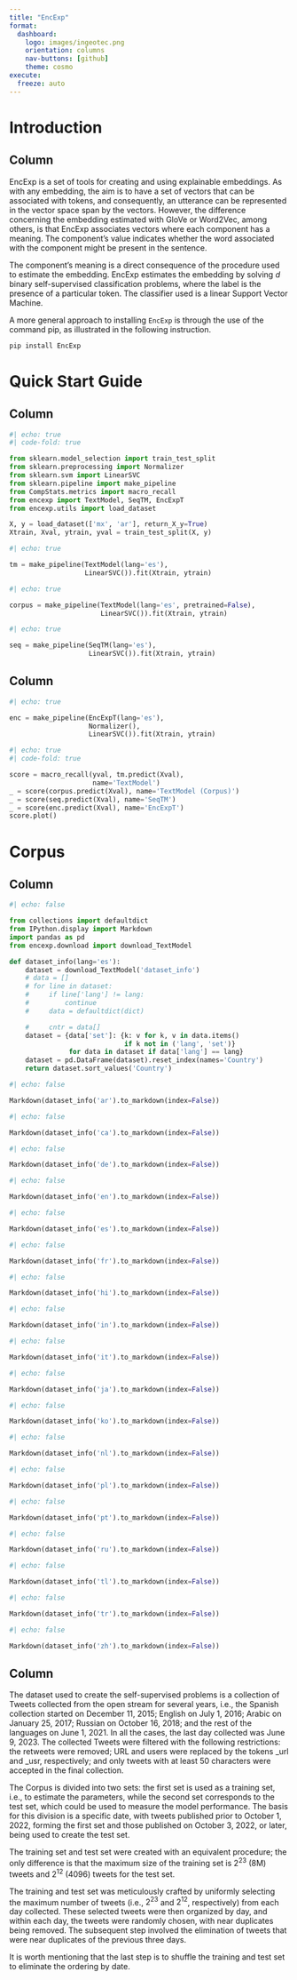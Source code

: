 ```yaml
--- 
title: "EncExp"
format: 
  dashboard:
    logo: images/ingeotec.png
    orientation: columns
    nav-buttons: [github]
    theme: cosmo
execute:
  freeze: auto
---
```


# Introduction

## Column 

::: {.card title='Introduction' .flow}  
EncExp is a set of tools for creating and using explainable embeddings. As with any embedding, the aim is to have a set of vectors that can be associated with tokens, and consequently, an utterance can be represented in the vector space span by the vectors. However, the difference concerning the embedding estimated with GloVe or Word2Vec, among others, is that EncExp associates vectors where each component has a meaning. The component's value indicates whether the word associated with the component might be present in the sentence. 

The component's meaning is a direct consequence of the procedure used to estimate the embedding. EncExp estimates the embedding by solving $d$ binary self-supervised classification problems, where the label is the presence of a particular token. The classifier used is a linear Support Vector Machine. 
:::

::: {.card title='Installing using pip' .flow} 
A more general approach to installing `EncExp` is through the use of the command pip, as illustrated in the following instruction.

```sh
pip install EncExp
```
::: 

# Quick Start Guide 

## Column

::: {.card title="Datasets and libraries" .flow} 
```python
#| echo: true
#| code-fold: true

from sklearn.model_selection import train_test_split
from sklearn.preprocessing import Normalizer
from sklearn.svm import LinearSVC
from sklearn.pipeline import make_pipeline
from CompStats.metrics import macro_recall
from encexp import TextModel, SeqTM, EncExpT
from encexp.utils import load_dataset

X, y = load_dataset(['mx', 'ar'], return_X_y=True)
Xtrain, Xval, ytrain, yval = train_test_split(X, y)
```
:::


::: {.card title="TextModel" .flow} 
```python
#| echo: true

tm = make_pipeline(TextModel(lang='es'),
                   LinearSVC()).fit(Xtrain, ytrain)
```
:::

::: {.card title="TextModel (Corpus)" .flow}
```python
#| echo: true

corpus = make_pipeline(TextModel(lang='es', pretrained=False),
                       LinearSVC()).fit(Xtrain, ytrain)
```
:::

::: {.card title="SeqTM" .flow}
```python
#| echo: true

seq = make_pipeline(SeqTM(lang='es'),
                    LinearSVC()).fit(Xtrain, ytrain)
```
:::

## Column 

::: {.card title="EncExp" .flow}
```python
#| echo: true

enc = make_pipeline(EncExpT(lang='es'),
                    Normalizer(),
                    LinearSVC()).fit(Xtrain, ytrain)
```
:::

::: {.card title="Performance" .flow}
```python
#| echo: true
#| code-fold: true

score = macro_recall(yval, tm.predict(Xval),
                     name='TextModel')
_ = score(corpus.predict(Xval), name='TextModel (Corpus)')                     
_ = score(seq.predict(Xval), name='SeqTM')
_ = score(enc.predict(Xval), name='EncExpT')
score.plot()
```
:::

# Corpus 

## Column {.tabset} 

```python
#| echo: false

from collections import defaultdict
from IPython.display import Markdown
import pandas as pd
from encexp.download import download_TextModel

def dataset_info(lang='es'):
    dataset = download_TextModel('dataset_info')
    # data = []
    # for line in dataset:
    #     if line['lang'] != lang:
    #         continue
    #     data = defaultdict(dict)

    #     cntr = data[]
    dataset = {data['set']: {k: v for k, v in data.items() 
                             if k not in ('lang', 'set')}
               for data in dataset if data['lang'] == lang}
    dataset = pd.DataFrame(dataset).reset_index(names='Country')
    return dataset.sort_values('Country')
```


::: {.card title='Arabic (ar)'}
```python
#| echo: false

Markdown(dataset_info('ar').to_markdown(index=False))
```
:::

::: {.card title='Catalan (ca)'}
```python
#| echo: false

Markdown(dataset_info('ca').to_markdown(index=False))
```
:::

::: {.card title='German (de)'}
```python
#| echo: false

Markdown(dataset_info('de').to_markdown(index=False))
```
:::

::: {.card title='English (en)'}
```python
#| echo: false

Markdown(dataset_info('en').to_markdown(index=False))
```
:::

::: {.card title='Spanish (es)'}
```python
#| echo: false

Markdown(dataset_info('es').to_markdown(index=False))
```
:::

::: {.card title='French (fr)'}
```python
#| echo: false

Markdown(dataset_info('fr').to_markdown(index=False))
```
:::

::: {.card title='Hindi (hi)'}
```python
#| echo: false

Markdown(dataset_info('hi').to_markdown(index=False))
```
:::

::: {.card title='Indonesian (in)'}
```python
#| echo: false

Markdown(dataset_info('in').to_markdown(index=False))
```
:::

::: {.card title='Italian (it)'}
```python
#| echo: false

Markdown(dataset_info('it').to_markdown(index=False))
```
:::

::: {.card title='Japanese (ja)'}
```python
#| echo: false

Markdown(dataset_info('ja').to_markdown(index=False))
```
:::

::: {.card title='Korean (ko)'}
```python
#| echo: false

Markdown(dataset_info('ko').to_markdown(index=False))
```
:::

::: {.card title='Dutch (nl)'}
```python
#| echo: false

Markdown(dataset_info('nl').to_markdown(index=False))
```
:::

::: {.card title='Polish (pl)'}
```python
#| echo: false

Markdown(dataset_info('pl').to_markdown(index=False))
```
:::

::: {.card title='Portuguese (pt)'}
```python
#| echo: false

Markdown(dataset_info('pt').to_markdown(index=False))
```
:::

::: {.card title='Russian (ru)'}
```python
#| echo: false

Markdown(dataset_info('ru').to_markdown(index=False))
```
:::

::: {.card title='Tagalog (tl)'}
```python
#| echo: false

Markdown(dataset_info('tl').to_markdown(index=False))
```
:::

::: {.card title='Turkish (tr)'}
```python
#| echo: false

Markdown(dataset_info('tr').to_markdown(index=False))
```
:::

::: {.card title='Chinese (zh)'}
```python
#| echo: false

Markdown(dataset_info('zh').to_markdown(index=False))
```
:::

## Column 

::: {.card title="Description"}
The dataset used to create the self-supervised problems is a collection of Tweets collected from the open stream for several years, i.e., the Spanish collection started on December 11, 2015; English on July 1, 2016; Arabic on January 25, 2017; Russian on October 16, 2018; and the rest of the languages on June 1, 2021. In all the cases, the last day collected was June 9, 2023. The collected Tweets were filtered with the following restrictions: the retweets were removed; URL and users were replaced by the tokens _url and _usr, respectively; and only tweets with at least 50 characters were accepted in the final collection. 

The Corpus is divided into two sets: the first set is used as a training set, i.e., to estimate the parameters, while the second set corresponds to the test set, which could be used to measure the model performance. The basis for this division is a specific date, with tweets published prior to October 1, 2022, forming the first set and those published on October 3, 2022, or later, being used to create the test set. 

The training set and test set were created with an equivalent procedure; the only difference is that the maximum size of the training set is $2^{23}$ (8M) tweets and $2^{12}$ (4096) tweets for the test set.

The training and test set was meticulously crafted by uniformly selecting the maximum number of tweets (i.e., $2^{23}$ and $2^{12}$, respectively) from each day collected. These selected tweets were then organized by day, and within each day, the tweets were randomly chosen, with near duplicates being removed. The subsequent step involved the elimination of tweets that were near duplicates of the previous three days.

It is worth mentioning that the last step is to shuffle the training and test set to eliminate the ordering by date.
:::

